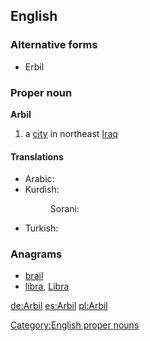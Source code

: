 ==English==
{{wikipedia}}

===Alternative forms===
* Erbil

===Proper noun===
'''Arbil'''

# a [[city]] in northeast [[Iraq]]

====Translations====
{{trans-top|city}}
* Arabic: {{t|ar|اربيل|tr=’arbīl}}
* Kurdish:
*: Sorani: {{ku-Arab|[[هه‌ولێر]]}}
{{trans-mid}}
* Turkish: {{t-|tr|Erbil}}
{{trans-bottom}}

===Anagrams===
* [[brail#English|brail]]
* [[libra#English|libra]], [[Libra#English|Libra]]

[[Category:English proper nouns]]

[[de:Arbil]]
[[es:Arbil]]
[[pl:Arbil]]